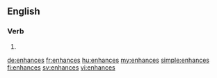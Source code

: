 ==English==

===Verb===
{{head|en|verb form}}

# {{en-third-person singular of|enhance}}

[[de:enhances]]
[[fr:enhances]]
[[hu:enhances]]
[[my:enhances]]
[[simple:enhances]]
[[fi:enhances]]
[[sv:enhances]]
[[vi:enhances]]